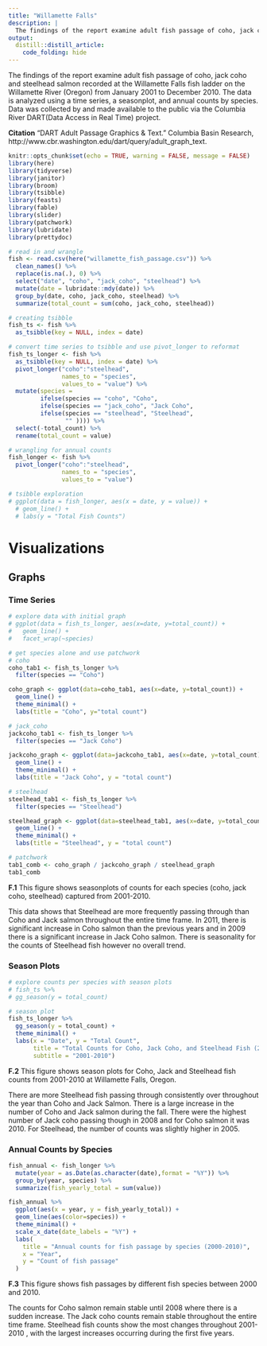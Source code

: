 ```yaml
---
title: "Willamette Falls"
description: | 
  The findings of the report examine adult fish passage of coho, jack coho and steelhead salmon recorded at the Willamette Falls fish ladder on the Willamette River (Oregon) from January 2001 to December 2010. The data is analyzed using a time series, a seasonplot, and annual counts by species. Data was collected by and made available to the public via the Columbia River DART(Data Access in Real Time) project. 
output: 
  distill::distill_article:
    code_folding: hide
---
```


  The findings of the report examine adult fish passage of coho, jack coho and steelhead salmon recorded at the Willamette Falls fish ladder on the Willamette River (Oregon) from January 2001 to December 2010. The data is analyzed using a time series, a seasonplot, and annual counts by species. Data was collected by and made available to the public via the Columbia River DART(Data Access in Real Time) project.
  
**Citation**
"DART Adult Passage Graphics & Text." Columbia Basin Research, http://www.cbr.washington.edu/dart/query/adult_graph_text. 


```r
knitr::opts_chunk$set(echo = TRUE, warning = FALSE, message = FALSE)
library(here)
library(tidyverse)
library(janitor)
library(broom)
library(tsibble)
library(feasts)
library(fable)
library(slider)
library(patchwork)
library(lubridate)
library(prettydoc)

```

```r
# read in and wrangle 
fish <- read.csv(here("willamette_fish_passage.csv")) %>% 
  clean_names() %>% 
  replace(is.na(.), 0) %>%
  select("date", "coho", "jack_coho", "steelhead") %>% 
  mutate(date = lubridate::mdy(date)) %>% 
  group_by(date, coho, jack_coho, steelhead) %>% 
  summarize(total_count = sum(coho, jack_coho, steelhead))

```


```r
# creating tsibble
fish_ts <- fish %>% 
  as_tsibble(key = NULL, index = date)
```


```r
# convert time series to tsibble and use pivot_longer to reformat
fish_ts_longer <- fish %>% 
  as_tsibble(key = NULL, index = date) %>% 
  pivot_longer("coho":"steelhead",
               names_to = "species",
               values_to = "value") %>% 
  mutate(species = 
         ifelse(species == "coho", "Coho",
         ifelse(species == "jack_coho", "Jack Coho", 
         ifelse(species == "steelhead", "Steelhead", 
                "" )))) %>% 
  select(-total_count) %>% 
  rename(total_count = value)
```


```r
# wrangling for annual counts
fish_longer <- fish %>% 
  pivot_longer("coho":"steelhead",
               names_to = "species",
               values_to = "value")
```

```r
# tsibble exploration
# ggplot(data = fish_longer, aes(x = date, y = value)) +
  # geom_line() +
  # labs(y = "Total Fish Counts")
```

# Visualizations

## Graphs {.tabset}

### Time Series
```r
# explore data with initial graph
# ggplot(data = fish_ts_longer, aes(x=date, y=total_count)) +
#   geom_line() +
#   facet_wrap(~species)
```

```r
# get species alone and use patchwork
# coho
coho_tab1 <- fish_ts_longer %>% 
  filter(species == "Coho")

coho_graph <- ggplot(data=coho_tab1, aes(x=date, y=total_count)) +
  geom_line() +
  theme_minimal() +
  labs(title = "Coho", y="total count")

```


```r
# jack_coho
jackcoho_tab1 <- fish_ts_longer %>% 
  filter(species == "Jack Coho")

jackcoho_graph <- ggplot(data=jackcoho_tab1, aes(x=date, y=total_count)) +
  geom_line() +
  theme_minimal() +
  labs(title = "Jack Coho", y = "total count")
```


```r
# steelhead
steelhead_tab1 <- fish_ts_longer %>% 
  filter(species == "Steelhead")

steelhead_graph <- ggplot(data=steelhead_tab1, aes(x=date, y=total_count)) +
  geom_line() +
  theme_minimal() +
  labs(title = "Steelhead", y = "total count")
```

```r
# patchwork
tab1_comb <- coho_graph / jackcoho_graph / steelhead_graph
tab1_comb
```

**F.1** This figure shows seasonplots of counts for each species (coho, jack coho, steelhead) captured from 2001-2010.

This data shows that Steelhead are more frequently passing through than Coho and Jack salmon throughout the entire time frame.  In 2011, there is significant increase in Coho salmon than the previous years and in 2009 there is a significant increase in Jack Coho salmon. There is seasonality for the counts of Steelhead fish however no overall trend.  

### Season Plots


```r
# explore counts per species with season plots
# fish_ts %>%
# gg_season(y = total_count)
```


```r
# season plot
fish_ts_longer %>% 
  gg_season(y = total_count) +
  theme_minimal() +
  labs(x = "Date", y = "Total Count", 
       title = "Total Counts for Coho, Jack Coho, and Steelhead Fish (2001-2010)",
       subtitle = "2001-2010")
```
**F.2** This figure shows season plots for Coho, Jack and Steelhead fish counts from 2001-2010 at Willamette Falls, Oregon.  

There are more Steelhead fish passing through consistently over throughout the year than Coho and Jack Salmon.  There is a large increase in the number of Coho and Jack salmon during the fall.  There were the highest number of Jack coho passing though in 2008 and for Coho salmon it was 2010.  For Steelhead, the number of counts was slightly higher in 2005.  


### Annual Counts by Species

```r
fish_annual <- fish_longer %>% 
  mutate(year = as.Date(as.character(date),format = "%Y")) %>%
  group_by(year, species) %>% 
  summarize(fish_yearly_total = sum(value))
```


```r
fish_annual %>% 
  ggplot(aes(x = year, y = fish_yearly_total)) +
  geom_line(aes(color=species)) +
  theme_minimal() +
  scale_x_date(date_labels = "%Y") +
  labs(
    title = "Annual counts for fish passage by species (2000-2010)",
    x = "Year",
    y = "Count of fish passage"
  )
```

**F.3** This figure shows fish passages by different fish species between 2000 and 2010.

The counts for Coho salmon remain stable until 2008 where there is a sudden increase.  The Jack coho counts remain stable throughout the entire time frame.  Steelhead fish counts show the most changes throughout 2001-2010 , with the largest increases occurring during the first five years.



